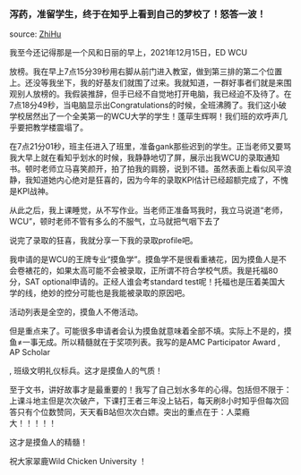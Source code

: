 ### 泻药，准留学生，终于在知乎上看到自己的梦校了！怒答一波！

source: [ZhiHu](https://www.zhihu.com/question/510542225)

我至今还记得那是一个风和日丽的早上，2021年12月15日，ED WCU

放榜。我在早上7点15分39秒用右脚从前门进入教室，做到第三排的第二个位置上。还没等我坐下，我的好基友们就围了过来。我就知道，一群好事者们就是来围观别人放榜的。我假装推辞，但手已经不自觉地打开电脑，我已经迫不及待了。在7点18分49秒，当电脑显示出Congratulations的时候，全班沸腾了。我们这小破学校居然出了一个全美第一的WCU大学的学生！蓬荜生辉啊！我们班的欢呼声几乎要把教学楼震塌了。

在7点21分01秒，班主任进入了班里，准备gank那些迟到的学生。正当老师又要骂我大早上就在看知乎划水的时候，我静静地切了屏，展示出我WCU的录取通知书。顿时老师立马喜笑颜开，拍了拍我的肩膀，说到不错。虽然表面上看似风平浪静，我知道她内心绝对是狂喜的，因为今年的录取KPI估计已经超额完成了，不愧是KPI战神。

从此之后，我上课睡觉，从不写作业。当老师正准备骂我时，我立马说道“老师，WCU”，顿时老师不管有多么的不服气，立马就把气咽下去了

说完了录取的狂喜，我就分享一下我的录取profile吧。

我申请的是WCU的王牌专业“摸鱼学”。摸鱼学不是很看重裱花，因为摸鱼人是不会卷裱花的，如果太高可能不会被录取，正所谓不符合学校气质。我是托福80分，SAT optional申请的。正经人谁会考standard test呢！托福也是压着美国大学的线，绝妙的控分可能也是我能被录取的原因吧。

活动列表是全空的，摸鱼人不倦活动。

但是重点来了。可能很多申请者会认为摸鱼就意味着全部不填。实际上不是的，摸鱼≠一事无成。所以精髓就在于奖项列表。我写的是AMC Participator Award
, AP Scholar

, 班级文明礼仪标兵。这才是摸鱼人的气质！

至于文书，讲好故事才是最重要的！我写了自己划水多年的心得。包括但不限于：上课斗地主但是次次破产，下课打王者三年没上钻石，每天刷8小时知乎但每次回答只有个位数赞同，天天看B站但次次白嫖。突出的重点在于：人菜瘾大！！！！！

这才是摸鱼人的精髓！

祝大家翠鹿Wild Chicken University
！